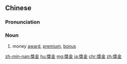 {{also|奖金}}
==Chinese==
{{zh-forms|s=奖金}}

===Pronunciation===
{{zh-pron
|m=jiǎngjīn
|c=zoeng2 gam1
|mn=xm,qz,tw:chióng-kim/zz:chiáng-kim
|cat=n
}}

===Noun===
{{zh-noun}}

# money [[award]], [[premium]], [[bonus]]

[[zh-min-nan:獎金]]
[[hu:獎金]]
[[mg:獎金]]
[[ja:獎金]]
[[chr:獎金]]
[[zh:獎金]]